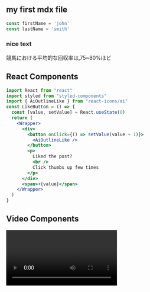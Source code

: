 
<section className="mdx-page">



## my first mdx file



<div className="code">

```js
const firstName = 'john'
const lastName = 'smith'
```
</div>

<div className="nice-text">
    <h3>nice text</h3>
    <FiInfo className="nice-text-icon"></FiInfo>
    競馬における平均的な回収率は,75~80%ほど
</div>

<h2>React Components </h2>
<Counter />

```jsx
import React from "react"
import styled from "styled-components"
import { AiOutlineLike } from "react-icons/ai"
const LikeButton = () => {
  const [value, setValue] = React.useState(0)
  return (
    <Wrapper>
      <div>
        <button onClick={() => setValue(value + 1)}>
          <AiOutlineLike />
        </button>
        <p>
          Liked the post?
          <br />
          Click thumbs up few times
        </p>
      </div>
      <span>+{value}</span>
    </Wrapper>
  )
}

```

<LikeButton />

<h2>
Video Components
</h2>
<RegVideo />
<Video />
<h2>regular heading</h2>
<h2 title="true">title heading </h2>
<h4>inline code </h4>

<blockquote display="default">
これがデフォルトの引用表示
</blockquote>

<blockquote display="info">
これがインフォの引用表示
</blockquote>

<blockquote display="warning">
これがワーニングの引用表示
</blockquote>

<blockquote >
これが指定なしの引用表示
</blockquote>

#### Javascript

```js
// comments
const name = "john"
const channel = "coding addict"

function featuredProducts(data) {
  return data.filter(item => {
    return item.featured === true
  })
}
featuredProducts()
```

#### JSX

```jsx
import React from "react"

const Counter = () => {
  const [count, setCount] = React.useState(0)
  return (
    <section className="counter">
      <h4>show some love to MDX</h4>
      <h4>likes {count}</h4>
      <button className="btn btn-danger" onClick={() => setCount(count + 1)}>
        i like mdx
      </button>
    </section>
  )
}
export default Counter
```

#### HTML

```html
<h1>hello world</h1>
<p class="random">random text</p>
<section class="contact">
  <div class="title">
    <h1>contact us</h1>
  </div>
</section>
```

#### CSS

```css
max-width: 500px;
border-radius: var(--radius);
padding: 1rem 1.5rem;
background: var(--clr-grey-10);
text-align: center;
```


<Link to="/posts" className="btn center-btn">all posts </Link>

</section>
